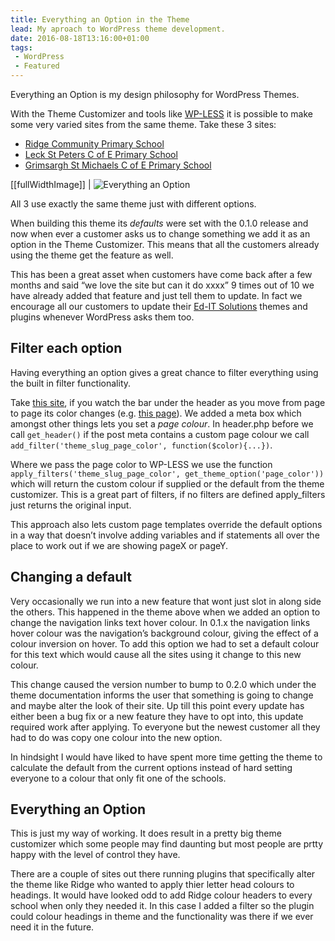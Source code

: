 ```yaml
---
title: Everything an Option in the Theme
lead: My aproach to WordPress theme development.
date: 2016-08-18T13:16:00+01:00
tags:
 - WordPress
 - Featured
---
```

Everything an Option is my design philosophy for WordPress Themes.

With the Theme Customizer and tools like [WP-LESS](/2016/01/less-in-a-wordpress-theme) it is possible to make some very varied sites from the same theme. Take these 3 sites:

  - [Ridge Community Primary School](https://www.ridge.lancs.sch.uk/)
  - [Leck St Peters C of E Primary School](http://www.leck-st-peters.lancs.sch.uk/)
  - [Grimsargh St Michaels C of E Primary School](http://www.grimsargh-st-michaels.lancs.sch.uk/)

[[fullWidthImage]]
| ![Everything an Option](./everythinganoption.jpg)

All 3 use exactly the same theme just with different options.

When building this theme its _defaults_ were set with the 0.1.0 release and now when ever a customer asks us to change something we add it as an option in the Theme Customizer. This means that all the customers already using the theme get the feature as well.

This has been a great asset when customers have come back after a few months and said “we love the site but can it do xxxx” 9 times out of 10 we have already added that feature and just tell them to update. In fact we encourage all our customers to update their [Ed-IT Solutions](http://www.ed-itsolutions.com/) themes and plugins whenever WordPress asks them too.

## Filter each option

Having everything an option gives a great chance to filter everything using the built in filter functionality.

Take [this site](http://www.roylesbrook.lancs.sch.uk/), if you watch the bar under the header as you move from page to page its color changes (e.g. [this page](http://www.roylesbrook.lancs.sch.uk/23-2/information/accessibility-plan/)). We added a meta box which amongst other things lets you set a _page colour_. In header.php before we call `get_header()` if the post meta contains a custom page colour we call `add_filter('theme_slug_page_color', function($color){...})`.

Where we pass the page color to WP-LESS we use the function `apply_filters('theme_slug_page_color', get_theme_option('page_color'))` which will return the custom colour if supplied or the default from the theme customizer. This is a great part of filters, if no filters are defined apply_filters just returns the original input.

This approach also lets custom page templates override the default options in a way that doesn’t involve adding variables and if statements all over the place to work out if we are showing pageX or pageY.

## Changing a default

Very occasionally we run into a new feature that wont just slot in along side the others. This happened in the theme above when we added an option to change the navigation links text hover colour. In 0.1.x the navigation links hover colour was the navigation’s background colour, giving the effect of  a colour inversion on hover. To add this option we had to set a default colour for this text which would cause all the sites using it change to this new colour.

This change caused the version number to bump to 0.2.0 which under the theme documentation informs the user that something is going to change and maybe alter the look of their site. Up till this point every update has either been a bug fix or a new feature they have to opt into, this update required work after applying. To everyone but the newest customer all they had to do was copy one colour into the new option.

In hindsight I would have liked to have spent more time getting the theme to calculate the default from the current options instead of hard setting everyone to a colour that only fit one of the schools.

## Everything an Option

This is just my way of working. It does result in a pretty big theme customizer which some people may find daunting but most people are prtty happy with the level of control they have.

There are a couple of sites out there running plugins that specifically alter the theme like Ridge who wanted to apply thier letter head colours to headings. It would have looked odd to add Ridge colour headers to every school when only they needed it. In this case I added a filter so the plugin could colour headings in theme and the functionality was there if we ever need it in the future.

